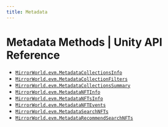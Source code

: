 ```yaml
---
title: Metadata
---
```


# Metadata Methods | Unity API Reference

- [`MirrorWorld.evm.MetadataCollectionsInfo`](/api-reference/unity/evm/metadata/MetadataCollectionsInfo)
- [`MirrorWorld.evm.MetadataCollectionFilters`](/api-reference/unity/evm/metadata/MetadataCollectionFilters)
- [`MirrorWorld.evm.MetadataCollectionsSummary`](/api-reference/unity/evm/metadata/MetadataCollectionsSummary)
- [`MirrorWorld.evm.MetadataNFTInfo`](/api-reference/unity/evm/metadata/MetadataNFTInfo)
- [`MirrorWorld.evm.MetadataNFTsInfo`](/api-reference/unity/evm/metadata/TransferToken)
- [`MirrorWorld.evm.MetadataNFTEvents`](/api-reference/unity/evm/metadata/MetadataNFTEvents)
- [`MirrorWorld.evm.MetadataSearchNFTs`](/api-reference/unity/evm/metadata/MetadataSearchNFTs)
- [`MirrorWorld.evm.MetadataRecommendSearchNFTs`](/api-reference/unity/evm/metadata/MetadataRecommendSearchNFTs)